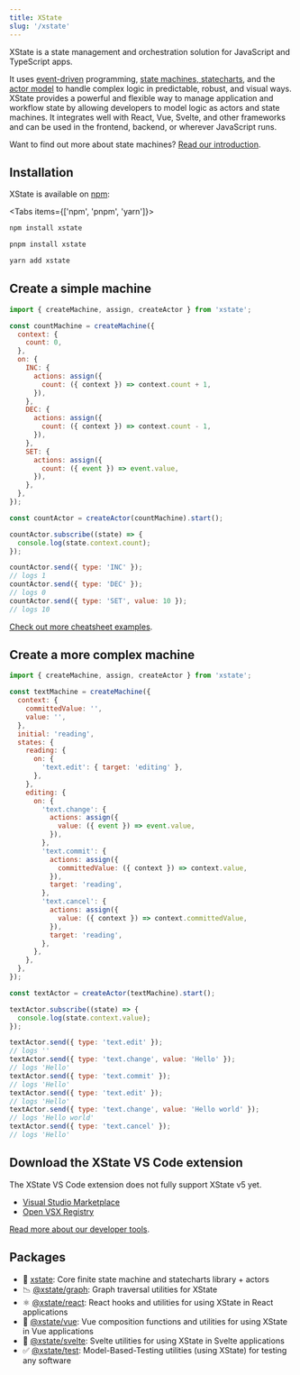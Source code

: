 ```yaml
---
title: XState
slug: '/xstate'
---
```


XState is a state management and orchestration solution for JavaScript and TypeScript apps.

It uses [event-driven](transitions.mdx) programming, [state machines, statecharts](state-machines-and-statecharts.mdx), and the [actor model](actor-model.mdx) to handle complex logic in predictable, robust, and visual ways. XState provides a powerful and flexible way to manage application and workflow state by allowing developers to model logic as actors and state machines. It integrates well with React, Vue, Svelte, and other frameworks and can be used in the frontend, backend, or wherever JavaScript runs.

<Callout>

Want to find out more about state machines? [Read our introduction](state-machines-and-statecharts.mdx).

</Callout>

## Installation

XState is available on [npm](https://www.npmjs.com/package/xstate):

<Tabs items={['npm', 'pnpm', 'yarn']}>
<Tab value="v5" label="npm">

```bash
npm install xstate
```

</Tab>

<Tab value="pnpm" label="pnpm">

```bash
pnpm install xstate
```

</Tab>

<Tab value="yarn" label="yarn">

```bash
yarn add xstate
```

</Tab>
</Tabs>

## Create a simple machine

```js
import { createMachine, assign, createActor } from 'xstate';

const countMachine = createMachine({
  context: {
    count: 0,
  },
  on: {
    INC: {
      actions: assign({
        count: ({ context }) => context.count + 1,
      }),
    },
    DEC: {
      actions: assign({
        count: ({ context }) => context.count - 1,
      }),
    },
    SET: {
      actions: assign({
        count: ({ event }) => event.value,
      }),
    },
  },
});

const countActor = createActor(countMachine).start();

countActor.subscribe((state) => {
  console.log(state.context.count);
});

countActor.send({ type: 'INC' });
// logs 1
countActor.send({ type: 'DEC' });
// logs 0
countActor.send({ type: 'SET', value: 10 });
// logs 10
```

<EmbedMachine
  embedURL="https://stately.ai/registry/editor/embed/c447d996-cef1-421d-a422-8be695668764?machineId=89e9d8f1-73d6-4dee-92bc-1796270e2f50&mode=design"
  title="Simple machine"
/>

[Check out more cheatsheet examples](cheatsheet.mdx).

## Create a more complex machine

```js
import { createMachine, assign, createActor } from 'xstate';

const textMachine = createMachine({
  context: {
    committedValue: '',
    value: '',
  },
  initial: 'reading',
  states: {
    reading: {
      on: {
        'text.edit': { target: 'editing' },
      },
    },
    editing: {
      on: {
        'text.change': {
          actions: assign({
            value: ({ event }) => event.value,
          }),
        },
        'text.commit': {
          actions: assign({
            committedValue: ({ context }) => context.value,
          }),
          target: 'reading',
        },
        'text.cancel': {
          actions: assign({
            value: ({ context }) => context.committedValue,
          }),
          target: 'reading',
        },
      },
    },
  },
});

const textActor = createActor(textMachine).start();

textActor.subscribe((state) => {
  console.log(state.context.value);
});

textActor.send({ type: 'text.edit' });
// logs ''
textActor.send({ type: 'text.change', value: 'Hello' });
// logs 'Hello'
textActor.send({ type: 'text.commit' });
// logs 'Hello'
textActor.send({ type: 'text.edit' });
// logs 'Hello'
textActor.send({ type: 'text.change', value: 'Hello world' });
// logs 'Hello world'
textActor.send({ type: 'text.cancel' });
// logs 'Hello'
```

<EmbedMachine
  embedURL="https://stately.ai/registry/editor/embed/c447d996-cef1-421d-a422-8be695668764?mode=design&machineId=fa84c2d4-7c42-4f67-8bde-66f972133703"
  title="more complex machine"
/>

## Download the XState VS Code extension

<Callout>

The XState VS Code extension does not fully support XState v5 yet.

</Callout>

- [Visual Studio Marketplace](https://marketplace.visualstudio.com/items?itemName=statelyai.stately-vscode)
- [Open VSX Registry](https://open-vsx.org/extension/statelyai/stately-vscode)

[Read more about our developer tools](developer-tools.mdx).

## Packages

- 🤖 [xstate](https://github.com/statelyai/xstate/): Core finite state machine and statecharts library + actors
- 📉 [@xstate/graph](https://github.com/statelyai/xstate/tree/main/packages/xstate-graph): Graph traversal utilities for XState
- ⚛️ [@xstate/react](https://github.com/statelyai/xstate/tree/main/packages/xstate-react): React hooks and utilities for using XState in React applications
- 💚 [@xstate/vue](https://github.com/statelyai/xstate/tree/main/packages/xstate-vue): Vue composition functions and utilities for using XState in Vue applications
- 🎷 [@xstate/svelte](https://github.com/statelyai/xstate/tree/main/packages/xstate-svelte): Svelte utilities for using XState in Svelte applications
- ✅ [@xstate/test](https://github.com/statelyai/xstate/tree/main/packages/xstate-test): Model-Based-Testing utilities (using XState) for testing any software
